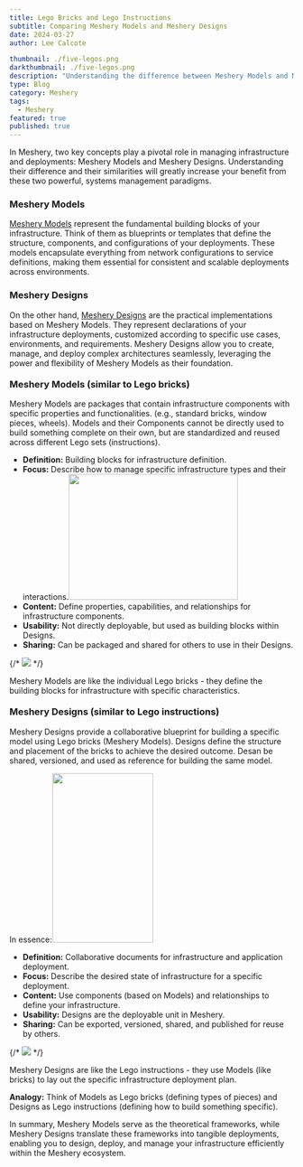 ---
title: Lego Bricks and Lego Instructions
subtitle: Comparing Meshery Models and Meshery Designs
date: 2024-03-27
author: Lee Calcote

thumbnail: ./five-legos.png
darkthumbnail: ./five-legos.png
description: "Understanding the difference between Meshery Models and Meshery Designs"
type: Blog
category: Meshery
tags:
  - Meshery
featured: true
published: true
---


<BlogWrapper>

<div class="intro"><p>
In Meshery, two key concepts play a pivotal role in managing infrastructure and deployments: Meshery Models and Meshery Designs. Understanding their difference and their similarities will greatly increase your benefit from these two powerful, systems management paradigms.
</p></div>

### Meshery Models

<a href="https://docs.meshery.io/concepts/logical/models" target="_blank">Meshery Models</a> represent the fundamental building blocks of your infrastructure. Think of them as blueprints or templates that define the structure, components, and configurations of your deployments. These models encapsulate everything from network configurations to service definitions, making them essential for consistent and scalable deployments across environments.

### Meshery Designs

On the other hand, <a href="https://docs.meshery.io/concepts/logical/designs" target="_blank">Meshery Designs</a> are the practical implementations based on Meshery Models. They represent declarations of your infrastructure deployments, customized according to specific use cases, environments, and requirements. Meshery Designs allow you to create, manage, and deploy complex architectures seamlessly, leveraging the power and flexibility of Meshery Models as their foundation.


<h3 style="margin-top:1.2rem;"><strong>Meshery Models (similar to Lego bricks)</strong></h3>

<p>Meshery Models are packages that contain infrastructure components with specific properties and functionalities. (e.g., standard bricks, window pieces, wheels). Models and their Components cannot be directly used to build something complete on their own, but are standardized and reused across different Lego sets (instructions).</p>

<ul>
	<li><strong>Definition:</strong>&nbsp;Building blocks for infrastructure definition.</li>
	<li><strong>Focus:</strong>&nbsp;Describe how to manage specific infrastructure types and their interactions.<img data-file-id="2445161" height="223" src="https://mcusercontent.com/6b50be5aea3dfe1fd4c041d80/images/ec436aaa-30b7-5f54-5f5e-f26846dd662b.png" style="border: 0px; width: 300px; height: 223px; margin: 0px;" width="300; box-shadow: none;" class="image-right-no-shadow" /></li>
	<li><strong>Content:</strong>&nbsp;Define properties, capabilities, and relationships for infrastructure components.</li>
	<li><strong>Usability:</strong>&nbsp;Not directly deployable, but used as building blocks within Designs.</li>
	<li><strong>Sharing:</strong>&nbsp;Can be packaged and shared for others to use in their Designs.</li>
</ul>
{/* <img src={FiveLegos}></img> */}
<p>Meshery Models are like the individual Lego bricks - they define the building blocks for infrastructure with specific characteristics.</p>

<h3 style="margin-top:1.2rem;"><strong>Meshery Designs (similar to Lego instructions)</strong></h3>

<p>Meshery Designs provide a collaborative blueprint for building a specific model using Lego bricks (Meshery Models). Designs define the structure and placement of the bricks to achieve the desired outcome. Desan be shared, versioned, and used as reference for building the same model.</p>
In essence:<img data-file-id="2445165" height="300" src="https://mcusercontent.com/6b50be5aea3dfe1fd4c041d80/images/47ac315e-296e-0447-c094-57e2f16495f2.png" style="border: 0px; width: 179px; height: 300px; margin: 0px;" width="179;" class="image-right-no-shadow" />
<ul>
	<li><strong>Definition:</strong>&nbsp;Collaborative documents for infrastructure and application deployment.</li>
	<li><strong>Focus:</strong>&nbsp;Describe the desired state of infrastructure for a specific deployment.</li>
	<li><strong>Content:</strong>&nbsp;Use components (based on Models) and relationships to define your infrastructure.</li>
	<li><strong>Usability:</strong>&nbsp;Designs are the deployable unit in Meshery.</li>
	<li><strong>Sharing:</strong>&nbsp;Can be exported, versioned, shared, and published for reuse by others.</li>
</ul>
{/* <img src={FiveInstructions} class="img-right"></img> */}
<p>Meshery Designs are like the Lego instructions - they use Models (like bricks) to lay out the specific infrastructure deployment plan.</p>

<p><strong>Analogy:</strong> Think of Models as Lego bricks (defining types of pieces) and Designs as Lego instructions (defining how to build something specific).</p> In summary, Meshery Models serve as the theoretical frameworks, while Meshery Designs translate these frameworks into tangible deployments, enabling you to design, deploy, and manage your infrastructure efficiently within the Meshery ecosystem.

</BlogWrapper>
